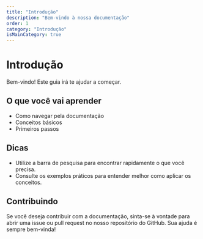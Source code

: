 ```yaml
---
title: "Introdução"
description: "Bem-vindo à nossa documentação"
order: 1
category: "Introdução"
isMainCategory: true
---
```


# Introdução

Bem-vindo! Este guia irá te ajudar a começar.

## O que você vai aprender

- Como navegar pela documentação
- Conceitos básicos
- Primeiros passos

## Dicas

- Utilize a barra de pesquisa para encontrar rapidamente o que você precisa.
- Consulte os exemplos práticos para entender melhor como aplicar os conceitos.

## Contribuindo

Se você deseja contribuir com a documentação, sinta-se à vontade para abrir uma issue ou pull request no nosso repositório do GitHub. Sua ajuda é sempre bem-vinda!